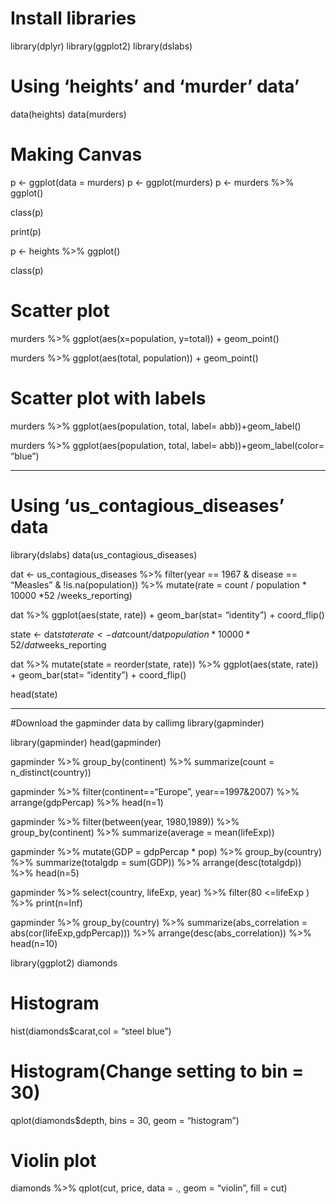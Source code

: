 
# Install libraries  

library(dplyr)
library(ggplot2)
library(dslabs)

# Using 'heights' and 'murder' data'
data(heights)
data(murders)

# Making Canvas
p <- ggplot(data = murders)
p <- ggplot(murders)
p <- murders %>% ggplot()

class(p)


print(p)


p <- heights %>% ggplot()

class(p)

  
# Scatter plot 
murders %>% ggplot(aes(x=population, y=total)) +
  geom_point()


murders %>% ggplot(aes(total, population)) +
  geom_point()


# Scatter plot with labels
murders %>% ggplot(aes(population, total, label= abb))+geom_label()


murders %>% ggplot(aes(population, total, label= abb))+geom_label(color= "blue")

  
---------------------------------------------------------------------------

# Using 'us_contagious_diseases' data

library(dslabs)
data(us_contagious_diseases)



dat <- us_contagious_diseases %>%
  filter(year == 1967 & disease == "Measles" & !is.na(population)) %>%
  mutate(rate = count / population * 10000 *52 /weeks_reporting)  


dat %>% ggplot(aes(state, rate)) +
  geom_bar(stat= "identity") +
  coord_flip()



state <- dat$state
rate <- dat$count/dat$population*10000*52/dat$weeks_reporting


dat %>% mutate(state = reorder(state, rate)) %>%
  ggplot(aes(state, rate)) +
  geom_bar(stat= "identity") +
  coord_flip()

head(state)

---------------------------------------------------------------------------

#Download the gapminder data by callimg library(gapminder)


library(gapminder)
head(gapminder)


gapminder %>%
  group_by(continent) %>%
  summarize(count = n_distinct(country))

  

gapminder %>%
  filter(continent=="Europe",  year==1997&2007) %>%
  arrange(gdpPercap) %>%
  head(n=1)

gapminder %>%
  filter(between(year, 1980,1989)) %>%
  group_by(continent) %>%
  summarize(average = mean(lifeExp))

gapminder %>%
  mutate(GDP = gdpPercap * pop) %>%
  group_by(country) %>%
  summarize(totalgdp = sum(GDP)) %>%
  arrange(desc(totalgdp)) %>%
  head(n=5)

gapminder %>%
  select(country, lifeExp, year) %>%
  filter(80 <=lifeExp ) %>%
  print(n=Inf)

gapminder %>% 
  group_by(country) %>%
  summarize(abs_correlation = abs(cor(lifeExp,gdpPercap))) %>%
  arrange(desc(abs_correlation)) %>%
  head(n=10)


library(ggplot2)
diamonds

# Histogram
hist(diamonds$carat,col = "steel blue")

# Histogram(Change setting to bin = 30) 
qplot(diamonds$depth, bins = 30, geom = "histogram")

# Violin plot
diamonds %>% qplot(cut, price, data = ., geom = "violin", fill = cut)

  
  
